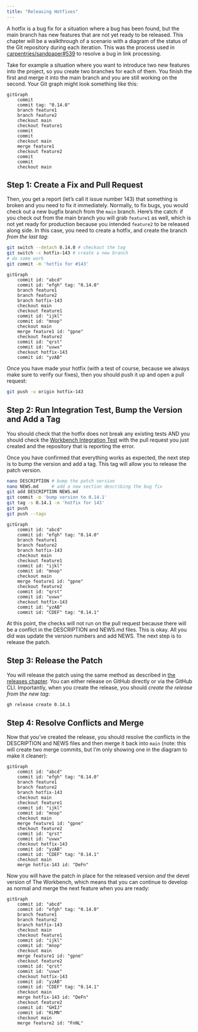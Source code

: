 ```yaml
---
title: "Releasing Hotfixes"
---
```


A hotfix is a bug fix for a situation where a bug has been found, but the main
branch has new features that are not yet ready to be released. This chapter will
be a walkthrough of a scenario with a diagram of the status of the Git
repository during each iteration. This was the process used in
[carpentries/sandpaper#539](https://github.com/carpentries/sandpaper/pull/539)
to resolve a bug in link processing.

Take for example a situation where you want to introduce two new features into
the project, so you create two branches for each of them. You finish the first
and merge it into the main branch and you are still working on the second. Your
Git graph might look something like this:


```mermaid
gitGraph
    commit
    commit tag: "0.14.0"
    branch feature1
    branch feature2
    checkout main
    checkout feature1
    commit
    commit
    checkout main
    merge feature1
    checkout feature2
    commit
    commit
    checkout main
```


## Step 1: Create a Fix and Pull Request

Then, you get a report (let's call it issue number 143) that something is broken
and you need to fix it immediately. Normally, to fix bugs, you would check out a
new bugfix branch from the `main` branch. Here's the catch: if you check out
from the main branch you will grab `feature1` as well, which is not yet ready
for production because you intended `feature2` to be released along side. In
this case, you need to create a hotfix, and create the branch _from the last
tag_:

```sh
git switch --detach 0.14.0 # checkout the tag
git switch -c hotfix-143 # create a new branch
# do some work
git commit -m 'hotfix for #143'
```

```mermaid
gitGraph
    commit id: "abcd"
    commit id: "efgh" tag: "0.14.0"
    branch feature1
    branch feature2
    branch hotfix-143
    checkout main
    checkout feature1
    commit id: "ijkl"
    commit id: "mnop"
    checkout main
    merge feature1 id: "gpne"
    checkout feature2
    commit id: "qrst"
    commit id: "uvwx"
    checkout hotfix-143
    commit id: "yzAB"
```


Once you have made your hotfix (with a test of course, because we always make
sure to verify our fixes), then you should push it up and open a pull request:

```sh
git push -u origin hotfix-143
```

## Step 2: Run Integration Test, Bump the Version and Add a Tag

You should check that the hotfix does not break any existing tests AND you
should check the [Workbench Integration
Test](https://github.com/carpentries/workbench-integration-test#readme) with the
pull request you just created and the repository that is reporting the error.

Once you have confirmed that everything works as expected, the next step is to
bump the version and add a tag. This tag will allow you to release the patch
version.

```sh
nano DESCRIPTION # bump the patch version
nano NEWS.md     # add a new section describing the bug fix
git add DESCRIPTION NEWS.md
git commit -m 'bump version to 0.14.1'
git tag -s 0.14.1 -m 'hotfix for 143'
git push
git push --tags
```


```mermaid
gitGraph
    commit id: "abcd"
    commit id: "efgh" tag: "0.14.0"
    branch feature1
    branch feature2
    branch hotfix-143
    checkout main
    checkout feature1
    commit id: "ijkl"
    commit id: "mnop"
    checkout main
    merge feature1 id: "gpne"
    checkout feature2
    commit id: "qrst"
    commit id: "uvwx"
    checkout hotfix-143
    commit id: "yzAB"
    commit id: "CDEF" tag: "0.14.1"
```

At this point, the checks will not run on the pull request because there will be
a conflict in the DESCRIPTION and NEWS.md files. This is okay. All you did was
update the version numbers and add NEWS. The next step is to release the patch.

## Step 3: Release the Patch

You will release the patch using the same method as described in [the releases
chapter](releases). You can either release on GitHub directly or via the GitHub
CLI. Importantly, when you create the release, you should _create the release
from the new tag_:

```sh
gh release create 0.14.1
```

## Step 4: Resolve Conflicts and Merge

Now that you've created the release, you should resolve the conflicts in the
DESCRIPTION and NEWS files and then merge it back into `main` (note: this will
create two merge commits, but I'm only showing one in the diagram to make it
cleaner):

```mermaid
gitGraph
    commit id: "abcd"
    commit id: "efgh" tag: "0.14.0"
    branch feature1
    branch feature2
    branch hotfix-143
    checkout main
    checkout feature1
    commit id: "ijkl"
    commit id: "mnop"
    checkout main
    merge feature1 id: "gpne"
    checkout feature2
    commit id: "qrst"
    commit id: "uvwx"
    checkout hotfix-143
    commit id: "yzAB"
    commit id: "CDEF" tag: "0.14.1"
    checkout main
    merge hotfix-143 id: "DeFn"
```


Now you will have the patch in place for the released version _and_ the devel
version of The Workbench, which means that you can continue to develop as
normal and merge the next feature when you are ready:

```mermaid
gitGraph
    commit id: "abcd"
    commit id: "efgh" tag: "0.14.0"
    branch feature1
    branch feature2
    branch hotfix-143
    checkout main
    checkout feature1
    commit id: "ijkl"
    commit id: "mnop"
    checkout main
    merge feature1 id: "gpne"
    checkout feature2
    commit id: "qrst"
    commit id: "uvwx"
    checkout hotfix-143
    commit id: "yzAB"
    commit id: "CDEF" tag: "0.14.1"
    checkout main
    merge hotfix-143 id: "DeFn"
    checkout feature2
    commit id: "GHIJ"
    commit id: "KLMN"
    checkout main
    merge feature2 id: "FnNL"
```

